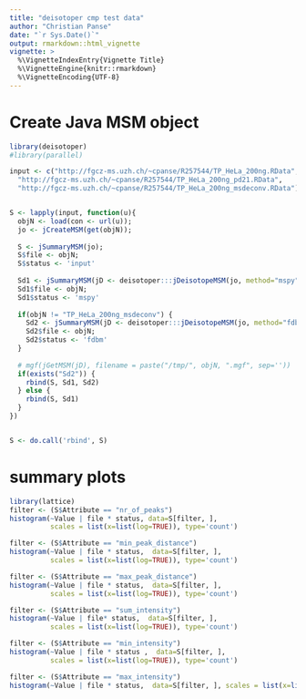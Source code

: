 ```yaml
---
title: "deisotoper cmp test data"
author: "Christian Panse"
date: "`r Sys.Date()`"
output: rmarkdown::html_vignette
vignette: >
  %\VignetteIndexEntry{Vignette Title}
  %\VignetteEngine{knitr::rmarkdown}
  %\VignetteEncoding{UTF-8}
---
```



# Create Java MSM object

```r
library(deisotoper)
#library(parallel)

input <- c("http://fgcz-ms.uzh.ch/~cpanse/R257544/TP_HeLa_200ng.RData",
  "http://fgcz-ms.uzh.ch/~cpanse/R257544/TP_HeLa_200ng_pd21.RData",
  "http://fgcz-ms.uzh.ch/~cpanse/R257544/TP_HeLa_200ng_msdeconv.RData")


S <- lapply(input, function(u){ 
  objN <- load(con <- url(u)); 
  jo <- jCreateMSM(get(objN)); 
  
  S <- jSummaryMSM(jo); 
  S$file <- objN;
  S$status <- 'input'
  
  Sd1 <- jSummaryMSM(jD <- deisotoper:::jDeisotopeMSM(jo, method="mspy"))
  Sd1$file <- objN;
  Sd1$status <- 'mspy'
  
  if(objN != "TP_HeLa_200ng_msdeconv") {
    Sd2 <- jSummaryMSM(jD <- deisotoper:::jDeisotopeMSM(jo, method="fdbm"))
    Sd2$file <- objN;
    Sd2$status <- 'fdbm'
  }
  
  # mgf(jGetMSM(jD), filename = paste("/tmp/", objN, ".mgf", sep=''))
  if(exists("Sd2")) {
    rbind(S, Sd1, Sd2)
  } else {
    rbind(S, Sd1)
  }
})


S <- do.call('rbind', S)
```

# summary plots

```r
library(lattice)
filter <- (S$Attribute == "nr_of_peaks")
histogram(~Value | file * status, data=S[filter, ],
          scales = list(x=list(log=TRUE)), type='count')
```

```r
filter <- (S$Attribute == "min_peak_distance")
histogram(~Value | file * status,  data=S[filter, ], 
          scales = list(x=list(log=TRUE)), type='count')
```


```r
filter <- (S$Attribute == "max_peak_distance")
histogram(~Value | file * status,  data=S[filter, ],
          scales = list(x=list(log=TRUE)), type='count')
```


```r
filter <- (S$Attribute == "sum_intensity")
histogram(~Value | file* status,  data=S[filter, ],
          scales = list(x=list(log=TRUE)), type='count')
```

```r
filter <- (S$Attribute == "min_intensity")
histogram(~Value | file * status ,  data=S[filter, ],
          scales = list(x=list(log=TRUE)), type='count')
```


```r
filter <- (S$Attribute == "max_intensity")
histogram(~Value | file * status,  data=S[filter, ], scales = list(x=list(log=TRUE)), type='count')
```